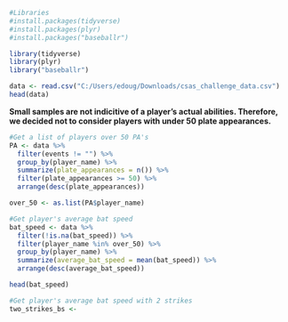 ```{r}
#Libraries
#install.packages(tidyverse)
#install.packages(plyr)
#install.packages("baseballr")

library(tidyverse)
library(plyr)
library("baseballr")
```

```{r}
data <- read.csv("C:/Users/edoug/Downloads/csas_challenge_data.csv")
head(data)
```

**Small samples are not indicitive of a player's actual abilities. Therefore, we decided not to consider players with under 50 plate appearances.**
```{r}
#Get a list of players over 50 PA's
PA <- data %>% 
  filter(events != "") %>%
  group_by(player_name) %>%
  summarize(plate_appearances = n()) %>%
  filter(plate_appearances >= 50) %>%
  arrange(desc(plate_appearances))

over_50 <- as.list(PA$player_name)
```

```{r}
#Get player's average bat speed
bat_speed <- data %>% 
  filter(!is.na(bat_speed)) %>%
  filter(player_name %in% over_50) %>%
  group_by(player_name) %>%
  summarize(average_bat_speed = mean(bat_speed)) %>%
  arrange(desc(average_bat_speed))

head(bat_speed)
```

```{r}
#Get player's average bat speed with 2 strikes
two_strikes_bs <-  
```




